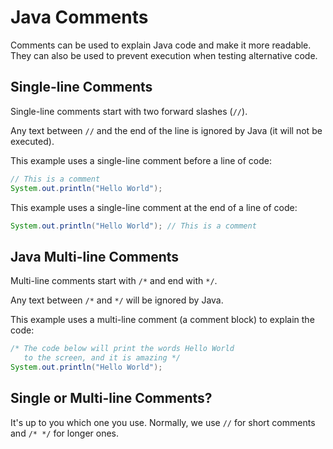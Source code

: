 # Java Comments

Comments can be used to explain Java code and make it more readable. They can also be used to prevent execution when testing alternative code.

## Single-line Comments

Single-line comments start with two forward slashes (`//`).

Any text between `//` and the end of the line is ignored by Java (it will not be executed).

This example uses a single-line comment before a line of code:

```java
// This is a comment
System.out.println("Hello World");
```

This example uses a single-line comment at the end of a line of code:

```java
System.out.println("Hello World"); // This is a comment
```

## Java Multi-line Comments

Multi-line comments start with `/*` and end with `*/`.

Any text between `/*` and `*/` will be ignored by Java.

This example uses a multi-line comment (a comment block) to explain the code:

```java
/* The code below will print the words Hello World
   to the screen, and it is amazing */
System.out.println("Hello World");
```

## Single or Multi-line Comments?

It's up to you which one you use. Normally, we use `//` for short comments and `/* */` for longer ones.